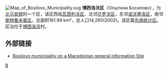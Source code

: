 [[File:Map_of_Bosilovo_Municipality.svg|right]]
'''博西洛沃区'''（Општина Босилово），为[[北马其顿|北马其顿]]的一个区，该区西临[[瓦西列沃区|瓦西列沃区]]，北邻[[贝罗沃区|贝罗沃区]]，东邻[[诺沃塞洛区|诺沃塞洛区]]，南邻[[斯特鲁米查区|斯特鲁米查区]]。总面积161.99 km²，总人口14,260(2002)。该区属[[东南统计区|东南统计区]]。区治位于[[博西洛沃|博西洛沃]]村。

==外部链接==
* [https://web.archive.org/web/20080327010359/http://www.makedonija.name/municipalities.php?page=bosilovo Bosilovo municipality on a Macedonian general information Site]

{{北馬其頓行政區劃}}

[[Category:北马其顿行政区划|B]]